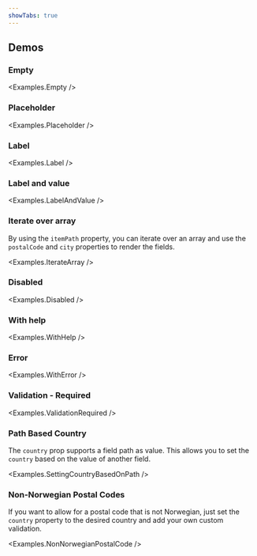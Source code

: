 ```yaml
---
showTabs: true
---
```



## Demos

### Empty

<Examples.Empty />

### Placeholder

<Examples.Placeholder />

### Label

<Examples.Label />

### Label and value

<Examples.LabelAndValue />

### Iterate over array

By using the `itemPath` property, you can iterate over an array and use the `postalCode` and `city` properties to render the fields.

<Examples.IterateArray />

### Disabled

<Examples.Disabled />

### With help

<Examples.WithHelp />

### Error

<Examples.WithError />

### Validation - Required

<Examples.ValidationRequired />

### Path Based Country

The `country` prop supports a field path as value. This allows you to set the `country` based on the value of another field.

<Examples.SettingCountryBasedOnPath />

### Non-Norwegian Postal Codes

If you want to allow for a postal code that is not Norwegian, just set the `country` property to the desired country and add your own custom validation.

<Examples.NonNorwegianPostalCode />

<VisibleWhenVisualTest>
  <Examples.LongLabel />
</VisibleWhenVisualTest>
